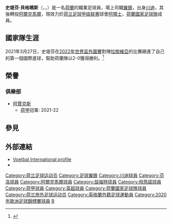 {{expand English|Steven Berghuis|time=2018-12-7}}
{{noteTA|G1=足球|G2=FAcup|G3=EPL|G4=荷蘭足球聯賽
|T=zh-hans:斯蒂文·博古伊斯; zh-hk:史堤芬·貝格曉斯;
|1=zh-hans:博古伊斯; zh-hk:貝格曉斯;
|2=zh-hans:斯蒂文; zh-hk:史堤芬;
}}
{{Infobox football biography
| name                 = 史堤芬·貝格曉斯<br>''Steven Berghuis''
| image                = 20160604 AUT NED 8890.jpg
| image_size           = 200px
| caption              = 2016年貝格曉斯
| birth_date      	= {{birth date and age|1991|12|19|df=yes}}<ref name="Premier League">{{cite web |url=http://www.premierleague.com/en-gb/players/profile.overview.html/steven-berghuis |title=Premier League Player Profile Steven Berghuis |author=<!--Staff writer(s); no by-line.--> |date=2016 |publisher=Barclays Premier League |access-date=7 February 2016 |archive-date=2016-04-07 |archive-url=https://web.archive.org/web/20160407145508/http://www.premierleague.com/en-gb/players/profile.overview.html/steven-berghuis |dead-url=no }}</ref>
| birth_place           = {{NED}}[[阿珀爾多倫|阿珀爾多倫]]
| height           	= {{height|m=1.83|precision=0}}<ref name="Premier League"/>
| position             = [[翼鋒|翼鋒]]
| currentclub      	= [[阿贾克斯足球俱乐部|阿積士]]
| clubnumber       	= 23
| youthyears1      	= –2007
| youthclubs1      	= Vitesse/AGOVV
| youthyears2      	= 2007–2008
| youthclubs2      	= WSV Apeldoorn
| youthyears3     	= 2008–2009
| youthclubs3      	= [[前進伊高斯|前進伊高斯]]
| youthyears4     	= 2009–2011
| youthclubs4      	= [[川迪足球會|川迪]]
| years1           	= 2007–2008
| clubs1           	= WSV Apeldoorn
| caps1            	= 1
| goals1           	= 0
| years2           	= 2011–2012
| clubs2           	= [[川迪足球會|川迪]]
| caps2            	= 8
| goals2           	= 1
| years3           	= 2012
| clubs3           	= → [[VVV-芬洛|芬洛]]
| caps3            	= 16
| goals3           	= 2
| years4           	= 2012–2015
| clubs4           	= [[AZ_(足球會)|阿爾克馬爾]]
| caps4           	= 74
| goals4           	= 20
| years5           	= 2015–2017
| clubs5           	= [[沃特福德足球俱乐部|沃特福德]]
| caps5           	= 9
| goals5           	= 0
| years6           	= 2016–2017
| clubs6           	= → [[飛燕諾|飛燕諾]]
| caps6          	= 30
| goals6           	= 7
| years7           	= 2017–2021
| clubs7           	= [[飛燕諾|飛燕諾]]
| caps7          	= 121
| goals7           	= 64  <!--只計聯賽進球-->
| years8           	= 2021–
| clubs8           	= [[阿贾克斯足球俱乐部|阿積士]]
| caps8          	= 0
| goals8           	= 0
| nationalyears1       = 2009–2011
| nationalteam1        = [[荷蘭19歲以下國家足球隊|荷蘭U19]]
| nationalcaps1        = 8
| nationalgoals1       = 2
| nationalyears2       = 2012
| nationalteam2        = [[荷蘭20歲以下國家足球隊|荷蘭U20]]
| nationalcaps2        = 4
| nationalgoals2       = 0
| nationalyears3       = 2011
| nationalteam3        = [[荷蘭21歲以下國家足球隊|荷蘭U21]]
| nationalcaps3        = 3
| nationalgoals3       = 2
| nationalyears4 = 2016–
| nationalteam4 = [[荷蘭國家足球隊|荷蘭]]
| nationalcaps4  = 28
| nationalgoals4 = 2
| club-update          = 2021年7月16日
| ntupdate      = 2021年6月27日
}}

'''史堤芬·貝格曉斯'''（{{lang-nl|'''Steven Berghuis'''}}，{{IPA-nl|ˈsteɪ̯.və(n) ˈbɛr.ɣœy̆s}}，{{bd|1991年|12月19日|catIdx=Berghuis, Steven}}）是一名[[荷蘭|荷蘭]]的職業足球員，場上司職[[翼鋒|翼鋒]]，出身[[川迪足球會|川迪]]，其後轉投[[AZ_(足球會)|阿爾克馬爾]]，現效力於[[荷兰足球甲级联赛|荷兰足球甲级联赛]]球會[[阿贾克斯足球俱乐部|阿積士]]，[[荷蘭國家足球隊|荷蘭國家足球隊]]成員。

==國家隊生涯==
2021年3月27日，史堤芬在[[2022年國際足總世界盃外圍賽_(歐洲區)|2022年世界盃外圍賽]]對陣[[拉脫維亞國家足球隊|拉脫維亞]]的比賽踢進了自己的第一個國際進球，幫助荷蘭隊以2-0獲得勝利。<ref>{{cite news|url=https://www.taiwannews.com.tw/en/news/4162318|title=Netherlands beats Latvia 2-0; Turkey downs Norway 3-0|date=2021-03-28|accessdate=2021-03-28|work=Taiwan News|language=en}}</ref>

== 榮譽 ==
===俱樂部===
*[[阿賈克斯足球俱樂部|阿賈克斯]]
**[[荷甲|荷甲]]冠軍: 2021-22

== 參見 ==
{{reflist|2}}

==外部連結==
* [http://www.vi.nl/spelers/carriere/steven-berghuis.htm Voetbal International profile]{{Wayback|url=http://www.vi.nl/spelers/carriere/steven-berghuis.htm |date=20151226145905 }} {{nl icon}}
* {{soccerway}}

{{阿積士球員名單}}
{{2020年欧洲足球锦标赛荷兰参赛名单}}

{{DEFAULTSORT:Berghuis, Steven}}
[[Category:荷兰足球运动员|Category:荷兰足球运动员]]
[[Category:足球翼鋒|Category:足球翼鋒]]
[[Category:川迪球員|Category:川迪球員]]
[[Category:芬洛球員|Category:芬洛球員]]
[[Category:阿爾克馬爾球員|Category:阿爾克馬爾球員]]
[[Category:屈福特球員|Category:屈福特球員]]
[[Category:飛燕諾球員|Category:飛燕諾球員]]
[[Category:荷甲球員|Category:荷甲球員]]
[[Category:英超球員|Category:英超球員]]
[[Category:荷蘭國家足球隊球員|Category:荷蘭國家足球隊球員]]
[[Category:荷兰旅外足球运动员|Category:荷兰旅外足球运动员]]
[[Category:英格蘭外籍足球運動員|Category:英格蘭外籍足球運動員]]
[[Category:2020年歐洲足球錦標賽球員|Category:2020年歐洲足球錦標賽球員]]
[[Category:阿積士球員|B]]